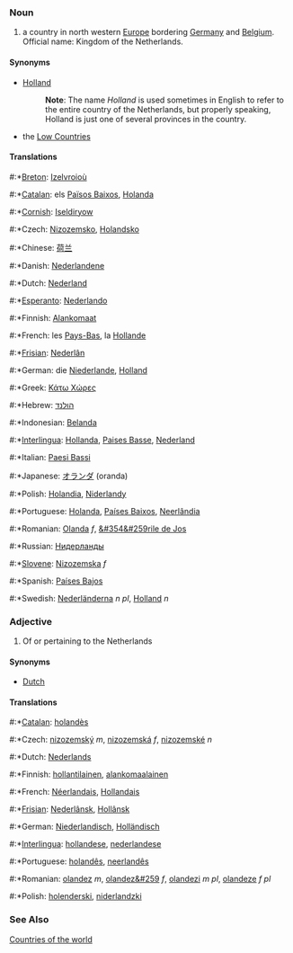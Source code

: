 ===Noun===
# a country in north western [[Europe]] bordering [[Germany]] and [[Belgium]]. Official name: Kingdom of the Netherlands.

====Synonyms====
*[[Holland]]
*:'''Note''': The name ''Holland'' is used sometimes in English to refer to the entire country of the Netherlands, but properly speaking, Holland is just one of several provinces in the country.
*the [[Low Countries]]

====Translations====
#:*[[Breton]]: [[Izelvroioù]]
#:*[[Catalan]]: els [[Països Baixos]], [[Holanda]]
#:*[[Cornish]]: [[Iseldiryow]]
#:*Czech: [[Nizozemsko]], [[Holandsko]]
#:*Chinese: [[荷兰]]
#:*Danish: [[Nederlandene]]
#:*Dutch: [[Nederland]]
#:*[[Esperanto]]: [[Nederlando]]
#:*Finnish: [[Alankomaat]]
#:*French: les [[Pays-Bas]], la [[Hollande]]
#:*[[Frisian]]: [[Nederlân]]
#:*German: die [[Niederlande]], [[Holland]]
#:*Greek: [[Κάτω Χώρες]]
#:*Hebrew: [[הולנד]]
#:*Indonesian: [[Belanda]]
#:*[[Interlingua]]: [[Hollanda]], [[Paises Basse]], [[Nederland]]
#:*Italian: [[Paesi Bassi]]
#:*Japanese: [[オランダ]] (oranda)
#:*Polish: [[Holandia]], [[Niderlandy]]
#:*Portuguese: [[Holanda]], [[Países Baixos]], [[Neerlândia]]
#:*Romanian: [[Olanda]] ''f'', [[&#354&#259rile de Jos]]
#:*Russian: [[Нидерланды]]
#:*[[Slovene]]: [[Nizozemska]] ''f''
#:*Spanish: [[Países Bajos]]
#:*Swedish: [[Nederländerna]] ''n pl'', [[Holland]] ''n''

===Adjective===
# Of or pertaining to the Netherlands

====Synonyms====
*[[Dutch]]

====Translations====
#:*[[Catalan]]: [[holandès]]
#:*Czech: [[nizozemský]] ''m'', [[nizozemská]] ''f'', [[nizozemské]] ''n''
#:*Dutch: [[Nederlands]]
#:*Finnish: [[hollantilainen]], [[alankomaalainen]]
#:*French: [[Néerlandais]], [[Hollandais]]
#:*[[Frisian]]: [[Nederlânsk]], [[Hollânsk]]
#:*German: [[Niederlandisch]], [[Holländisch]]
#:*[[Interlingua]]: [[hollandese]], [[nederlandese]]
#:*Portuguese: [[holandês]], [[neerlandês]]
#:*Romanian: [[olandez]] ''m'', [[olandez&#259]] ''f'', [[olandezi]] ''m pl'', [[olandeze]] ''f pl''
#:*Polish: [[holenderski]], [[niderlandzki]]

===See Also===
[[Countries of the world]]